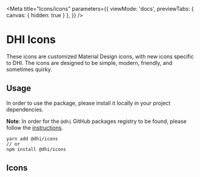 <!-- Checkbox.stories.mdx -->


<Meta
  title="Icons/icons"
  parameters={{
    viewMode: 'docs',
    previewTabs: {
      canvas: { hidden: true }
     },
  }}
/>

# DHI Icons

These icons are customized Material Design icons, with new icons specific to DHI. The icons are designed to be simple, modern, friendly, and sometimes quirky.

## Usage

In order to use the package, please install it locally in your project dependencies.

**Note**: In order for the `@dhi` GitHub packages registry to be found, please follow the [instructions]('https://github.com/DHI/react-components/tree/master/packages/icons#installing-the-package').
```
yarn add @dhi/icons
// or
npm install @dhi/icons
```

## Icons

<Story name="icons">
  <Box width={1} display={'flex'} justifyContent={'space-around'}>
    <Icons />
  </Box>
</Story>

